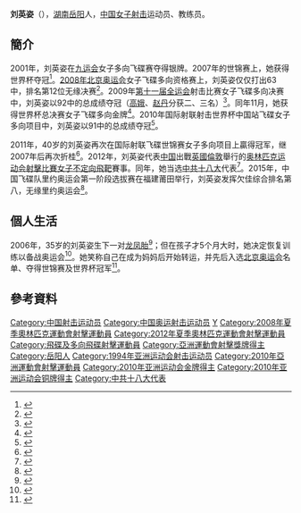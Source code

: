 {{otheruses|刘英姿}}
{{Infobox sportsperson
| headercolor    = #D2691E
| name           = 刘英姿
| image          = 
| imagesize      =
| caption        =
| birthname      =
| fullname       =
| nickname       =
| nationality    = 
| residence      =
| birthdate      = {{birth_date_and_age|1971|1|27}}<ref name="伦敦奥运">{{cite web|title=2012伦敦奥运会中国体育代表团成员名录 - 刘英姿|url=http://2012teamchina.olympic.cn/index.php/personview/persons/16105|accessdate=2012-07-16|archive-date=2012-08-01|archive-url=https://web.archive.org/web/20120801032651/http://2012teamchina.olympic.cn/index.php/personview/persons/16105|dead-url=no}}{{zh-cn}}</ref>
| birthplace     = {{CHN}}
| height         = {{height|m=1.65}}<ref name="伦敦奥运"/>
| weight         = {{weight|kg=64}}<ref name="伦敦奥运"/>
| website        = 
| country        = {{CHN}}
| sport          = 女子[[射擊運動|射擊]]
| collegeteam    =
| club           =
| team           =
| turnedpro      =
| coach          = [[王正_(射击运动员)|王正]]<ref name="伦敦奥运"/>
| retired        =
| coaching       =
| worlds         =
| regionals      =
| nationals      =
| olympics       =
| paralympics    =
| highestranking =
| pb             =
| medaltemplates = 
| show-medals    = yes
}}
'''刘英姿'''（{{bd|1971年|1月27日}}），[[湖南|湖南]][[岳阳|岳阳]]人，[[中国国家射击队|中国女子射击]]运动员、教练员。

==簡介==
2001年，刘英姿在[[九运会|九运会]]女子多向飞碟赛夺得银牌。2007年的世锦赛上，她获得世界杯夺冠<ref>{{cite news|title=妈妈级枪手刘英姿再度征战奥运 备战之余不忘家人|url=http://sports.sina.com.cn/o/2012-07-10/17016130678.shtml|newspaper=长沙晚报|date=2012-07-10|accessdate=2012-07-16|archive-date=2015-06-13|archive-url=https://web.archive.org/web/20150613022442/http://sports.sina.com.cn/o/2012-07-10/17016130678.shtml|dead-url=no}}</ref>。[[2008年北京奥运会|2008年北京奥运会]]女子飞碟多向资格赛上，刘英姿仅仅打出63中，排名第12位无缘决赛<ref>{{cite news |title=女子飞碟多向刘英姿状态欠佳 排名第12无缘决赛 |url=http://2008.163.com/08/0811/12/4J2MB3S200742S92.html |accessdate=2021-07-30 |work=网易 |date=2008-08-11 |archive-date=2021-07-30 |archive-url=https://web.archive.org/web/20210730102329/http://2008.163.com/08/0811/12/4J2MB3S200742S92.html }}</ref>。2009年[[第十一届全运会|第十一届全运会]]射击比赛女子飞碟多向决赛中，刘英姿以92中的总成绩夺冠（[[高娥|高娥]]、[[赵丹_(射击运动员)|赵丹]]分获二、三名）<ref>{{cite news |title=图文：—湖南刘英姿获飞碟冠军 |url=http://sports.ifeng.com/11jiequanyunhui/tupian/200910/1017_8321_1392196.shtml |accessdate=2021-07-30 |work=凤凰网 |agency=凤凰网 |archive-date=2021-07-30 |archive-url=https://web.archive.org/web/20210730102832/http://sports.ifeng.com/11jiequanyunhui/tupian/200910/1017_8321_1392196.shtml }}</ref>。同年11月，她获得世界杯总决赛女子飞碟多向金牌<ref>{{cite news |title=世界杯决赛射落一金 刘英姿为湖南射击取得突破-搜狐体育 |url=https://sports.sohu.com/20091102/n267903236.shtml |accessdate=2021-07-30 |work=搜狐体育 |agency=搜狐体育 |archive-date=2021-07-30 |archive-url=https://web.archive.org/web/20210730103828/https://sports.sohu.com/20091102/n267903236.shtml }}</ref>。2010年国际射联射击世界杯中国站飞碟女子多向项目中，刘英姿以91中的总成绩夺冠<ref>{{cite news |title=射击世界杯女子多向 刘英姿夺冠获飞碟队第二金 |url=https://www.163.com/sports/article/64VLNVJO00051CAQ.html |accessdate=2021-07-30 |work=网易 |agency=网易 |date=2010-04-23 |archive-date=2021-07-30 |archive-url=https://web.archive.org/web/20210730094749/https://www.163.com/sports/article/64VLNVJO00051CAQ.html }}</ref>。

2011年，40岁的刘英姿再次在国际射联飞碟世锦赛女子多向项目上贏得冠军，继2007年后再次折桂<ref>{{cite news|title=湘籍名将刘英姿射落世锦赛冠军|url=http://www.xxcb.cn/show.asp?id=1126742|newspaper=潇湘晨报|date=2011-09-10}}{{dead link|date=2017年11月 |bot=InternetArchiveBot |fix-attempted=yes }}</ref>。2012年，刘英姿代表[[2012年夏季奥林匹克运动会中国代表团|中国]]出戰[[英國|英國]][[倫敦|倫敦]]舉行的[[2012年夏季奥林匹克运动会|奥林匹克运动会]][[2012年夏季奧林匹克運動會射擊比賽|射擊比賽]][[2012年夏季奧林匹克運動會射擊比賽－女子不定向飛靶|女子不定向飛靶]]賽事。同年，她当选[[中共十八大|中共十八大]]代表<ref>{{cite news |title=十八大代表刘英姿：喜欢的就做到极致_新浪湖南新闻_新浪湖南 |url=http://hunan.sina.com.cn/news/2012-09-12/162116358.html |accessdate=2021-07-30 |work=新浪网 |archive-date=2021-07-30 |archive-url=https://web.archive.org/web/20210730103216/http://hunan.sina.com.cn/news/2012-09-12/162116358.html }}</ref>。2015年，中国飞碟队里约奥运会第一阶段选拔赛在福建莆田举行，刘英姿发挥欠佳综合排名第八，无缘里约奥运会<ref>{{cite news |title=中国飞碟队奥运第一阶段选拔 刘英姿无缘里约 |url=http://sports.sina.com.cn/others/shoot/2015-11-29/doc-ifxmazmy2234151.shtml |accessdate=2021-07-30 |work=新浪体育 |agency=新浪体育 |archive-date=2021-07-30 |archive-url=https://web.archive.org/web/20210730104609/http://sports.sina.com.cn/others/shoot/2015-11-29/doc-ifxmazmy2234151.shtml }}</ref>。

==個人生活==
2006年，35岁的刘英姿生下一对[[龙凤胎|龙凤胎]]<ref>{{cite news |title=妈妈刘英姿出征射击亚锦赛 龙凤胎宝贝最是牵挂 |url=https://sports.sohu.com/20071202/n253747459.shtml |accessdate=2021-07-30 |work=[[搜狐网|搜狐网]] |archive-date=2021-07-30 |archive-url=https://web.archive.org/web/20210730093956/https://sports.sohu.com/20071202/n253747459.shtml }}</ref>；但在孩子才5个月大时，她决定恢复训练以备战奥运会<ref>{{cite news|title=41岁辣妈再战奥运 老将刘英姿第二次参加奥运会|url=http://sports.people.com.cn/GB/22155/17409550.html|newspaper=[[湖南日报|湖南日报]]|date=2012-03-16|accessdate=2012-07-16|archive-date=2012-06-24|archive-url=https://web.archive.org/web/20120624122404/http://sports.people.com.cn/GB/22155/17409550.html|dead-url=no}}</ref>。她笑称自己在成为妈妈后开始转运，并先后入选[[2008年夏季奥林匹克运动会|北京奥运会]]名单、夺得世锦赛及世界杯冠军<ref>{{cite news|title=射击世界杯刘英姿夺冠 声称生龙凤胎后转运气|url=http://sports.qq.com/a/20100424/000675.htm|newspaper=北京晚报|date=2010-04-24|accessdate=2012-07-16|archive-date=2019-11-28|archive-url=https://web.archive.org/web/20191128205551/https://sports.qq.com/a/20100424/000675.htm}}</ref>。

==參考資料==
{{Reflist}}

{{DEFAULTSORT:Liu Yingzi}}
[[Category:中国射击运动员|Category:中国射击运动员]]
[[Category:中国奥运射击运动员|Category:中国奥运射击运动员]]
[[Category:刘姓|Y]]
[[Category:2008年夏季奧林匹克運動會射擊運動員|Category:2008年夏季奧林匹克運動會射擊運動員]]
[[Category:2012年夏季奧林匹克運動會射擊運動員|Category:2012年夏季奧林匹克運動會射擊運動員]]
[[Category:飛碟及多向飛碟射擊運動員|Category:飛碟及多向飛碟射擊運動員]]
[[Category:亞洲運動會射擊獎牌得主|Category:亞洲運動會射擊獎牌得主]]
[[Category:岳阳人|Category:岳阳人]]
[[Category:1994年亚洲运动会射击运动员|Category:1994年亚洲运动会射击运动员]]
[[Category:2010年亞洲運動會射擊運動員|Category:2010年亞洲運動會射擊運動員]]
[[Category:2010年亚洲运动会金牌得主|Category:2010年亚洲运动会金牌得主]]
[[Category:2010年亚洲运动会铜牌得主|Category:2010年亚洲运动会铜牌得主]]
[[Category:中共十八大代表|Category:中共十八大代表]]